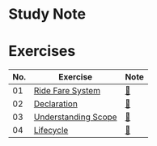 # Study Note

# Exercises

| No. | Exercise                                                                                                                 | Note                                                                                                           |
| --- | ------------------------------------------------------------------------------------------------------------------------ | -------------------------------------------------------------------------------------------------------------- |
| 01  | [Ride Fare System](https://github.com/navynj/JS-Dive-Study/blob/main/public/guideline/chap01/2_variables/exercise01.mdx) | [🔗](https://github.com/navynj/JS-Dive-Study/blob/main/public/member/yoonji/chap01/2_variables/exercise01.mdx) |
| 02  | [Declaration](https://github.com/navynj/JS-Dive-Study/blob/main/public/guideline/chap01/2_variables/exercise02.mdx)      | [🔗](https://github.com/navynj/JS-Dive-Study/blob/main/public/member/yoonji/chap01/2_variables/exercise02.mdx) |
| 03  | [Understanding Scope](https://github.com/navynj/JS-Dive-Study/blob/main/public/guideline/chap01/1_values/exercise02.mdx) | [🔗](https://github.com/navynj/JS-Dive-Study/blob/main/public/member/yoonji/chap01/2_variables/exercise03.mdx) |
| 04  | [Lifecycle](https://github.com/navynj/JS-Dive-Study/blob/main/public/guideline/chap01/1_values/exercise02.mdx)           | [🔗](https://github.com/navynj/JS-Dive-Study/blob/main/public/member/yoonji/chap01/2_variables/exercise04.mdx) |
